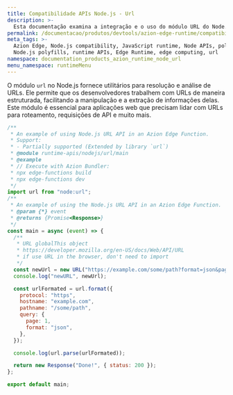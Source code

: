 ```yaml
---
title: Compatibilidade APIs Node.js - Url
description: >-
  Esta documentação examina a integração e o uso do módulo URL do Node.js dentro do Azion Edge Runtime. O módulo URL fornece utilitários para analisar e formatar URLs, gerenciar strings de consulta e garantir a manipulação correta de URLs.
permalink: /documentacao/produtos/devtools/azion-edge-runtime/compatibilidade/node/url/
meta_tags: >-
  Azion Edge, Node.js compatibility, JavaScript runtime, Node APIs, polyfills,
  Node.js polyfills, runtime APIs, Edge Runtime, edge computing, url
namespace: documentation_products_azion_runtime_node_url
menu_namespace: runtimeMenu
---
```


O módulo `url` no Node.js fornece utilitários para resolução e análise de URLs. Ele permite que os desenvolvedores trabalhem com URLs de maneira estruturada, facilitando a manipulação e a extração de informações delas. Este módulo é essencial para aplicações web que precisam lidar com URLs para roteamento, requisições de API e muito mais.

```javascript
/**
 * An example of using Node.js URL API in an Azion Edge Function.
 * Support:
 * - Partially supported (Extended by library `url`)
 * @module runtime-apis/nodejs/url/main
 * @example
 * // Execute with Azion Bundler:
 * npx edge-functions build
 * npx edge-functions dev
 */
import url from "node:url";
/**
 * An example of using the Node.js URL API in an Azion Edge Function.
 * @param {*} event
 * @returns {Promise<Response>}
 */
const main = async (event) => {
  /**
   * URL globalThis object
   * https://developer.mozilla.org/en-US/docs/Web/API/URL
   * if use URL in the browser, don't need to import
   */
  const newUrl = new URL("https://example.com/some/path?format=json&page=1");
  console.log("newURL", newUrl);

  const urlFormated = url.format({
    protocol: "https",
    hostname: "example.com",
    pathname: "/some/path",
    query: {
      page: 1,
      format: "json",
    },
  });

  console.log(url.parse(urlFormated));

  return new Response("Done!", { status: 200 });
};

export default main;
```